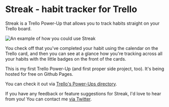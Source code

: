 
<Seo title="Streak" />

# Streak - habit tracker for Trello

Streak is a Trello Power-Up that allows you to track habits straight on your Trello board.

![An example of how you could use Streak](./streak.png)

You check off that you've completed your habit using the calendar on the Trello card, and then you can see at a glance how you're tracking across all your habits with the little badges on the front of the cards.

This is my first Trello Power-Up (and first proper side project, too). It's being hosted for free on Github Pages.

You can check it out via [Trello's Power-Ups directory](https://trello.com/power-ups/5c02759abbb4b58f5d5d2526/streak-habit-tracker).

If you have any feedback or feature suggestions for Streak, I'd love to hear from you! You can contact me [via Twitter](https://twitter.com/emma_goto).
